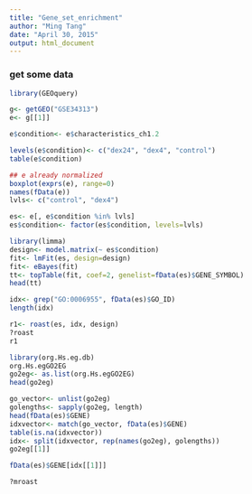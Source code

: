 ```yaml
---
title: "Gene_set_enrichment"
author: "Ming Tang"
date: "April 30, 2015"
output: html_document
---
```


### get some data
```r
library(GEOquery)

g<- getGEO("GSE34313")
e<- g[[1]]
```

```r
e$condition<- e$characteristics_ch1.2

levels(e$condition)<- c("dex24", "dex4", "control")
table(e$condition)
```

```r
## e already normalized
boxplot(exprs(e), range=0)
names(fData(e))
lvls<- c("control", "dex4")

es<- e[, e$condition %in% lvls]
es$condition<- factor(es$condition, levels=lvls)      
```

```r
library(limma)
design<- model.matrix(~ es$condition)
fit<- lmFit(es, design=design)
fit<- eBayes(fit)
tt<- topTable(fit, coef=2, genelist=fData(es)$GENE_SYMBOL)
head(tt)

```

```r
idx<- grep("GO:0006955", fData(es)$GO_ID)
length(idx)

r1<- roast(es, idx, design)
?roast
r1
```

```r
library(org.Hs.eg.db)
org.Hs.egGO2EG
go2eg<- as.list(org.Hs.egGO2EG)
head(go2eg)

```

```r
go_vector<- unlist(go2eg)
golengths<- sapply(go2eg, length)
head(fData(es)$GENE)
idxvector<- match(go_vector, fData(es)$GENE)
table(is.na(idxvector))
idx<- split(idxvector, rep(names(go2eg), golengths))
go2eg[[1]]

fData(es)$GENE[idx[[1]]]
```

```r
?mroast
```

